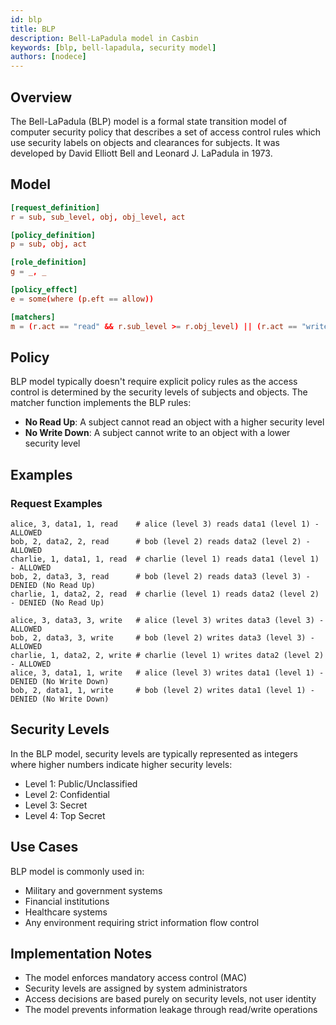 ```yaml
---
id: blp
title: BLP 
description: Bell-LaPadula model in Casbin
keywords: [blp, bell-lapadula, security model]
authors: [nodece]
---
```


## Overview

The Bell-LaPadula (BLP) model is a formal state transition model of computer security policy that describes a set of access control rules which use security labels on objects and clearances for subjects. It was developed by David Elliott Bell and Leonard J. LaPadula in 1973.

## Model

```conf
[request_definition]
r = sub, sub_level, obj, obj_level, act

[policy_definition]
p = sub, obj, act

[role_definition]
g = _, _

[policy_effect]
e = some(where (p.eft == allow))

[matchers]
m = (r.act == "read" && r.sub_level >= r.obj_level) || (r.act == "write" && r.sub_level <= r.obj_level)
```

## Policy

BLP model typically doesn't require explicit policy rules as the access control is determined by the security levels of subjects and objects. The matcher function implements the BLP rules:

- **No Read Up**: A subject cannot read an object with a higher security level
- **No Write Down**: A subject cannot write to an object with a lower security level

## Examples

### Request Examples

```text
alice, 3, data1, 1, read    # alice (level 3) reads data1 (level 1) - ALLOWED
bob, 2, data2, 2, read      # bob (level 2) reads data2 (level 2) - ALLOWED
charlie, 1, data1, 1, read  # charlie (level 1) reads data1 (level 1) - ALLOWED
bob, 2, data3, 3, read      # bob (level 2) reads data3 (level 3) - DENIED (No Read Up)
charlie, 1, data2, 2, read  # charlie (level 1) reads data2 (level 2) - DENIED (No Read Up)

alice, 3, data3, 3, write   # alice (level 3) writes data3 (level 3) - ALLOWED
bob, 2, data3, 3, write     # bob (level 2) writes data3 (level 3) - ALLOWED
charlie, 1, data2, 2, write # charlie (level 1) writes data2 (level 2) - ALLOWED
alice, 3, data1, 1, write   # alice (level 3) writes data1 (level 1) - DENIED (No Write Down)
bob, 2, data1, 1, write     # bob (level 2) writes data1 (level 1) - DENIED (No Write Down)
```

## Security Levels

In the BLP model, security levels are typically represented as integers where higher numbers indicate higher security levels:

- Level 1: Public/Unclassified
- Level 2: Confidential
- Level 3: Secret
- Level 4: Top Secret

## Use Cases

BLP model is commonly used in:

- Military and government systems
- Financial institutions
- Healthcare systems
- Any environment requiring strict information flow control

## Implementation Notes

- The model enforces mandatory access control (MAC)
- Security levels are assigned by system administrators
- Access decisions are based purely on security levels, not user identity
- The model prevents information leakage through read/write operations
